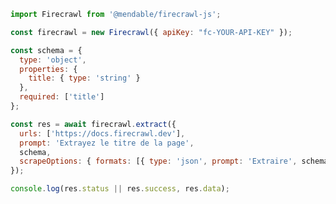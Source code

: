 ```js Node
import Firecrawl from '@mendable/firecrawl-js';

const firecrawl = new Firecrawl({ apiKey: "fc-YOUR-API-KEY" });

const schema = {
  type: 'object',
  properties: {
    title: { type: 'string' }
  },
  required: ['title']
};

const res = await firecrawl.extract({
  urls: ['https://docs.firecrawl.dev'],
  prompt: 'Extrayez le titre de la page',
  schema,
  scrapeOptions: { formats: [{ type: 'json', prompt: 'Extraire', schema }] }
});

console.log(res.status || res.success, res.data);
```
